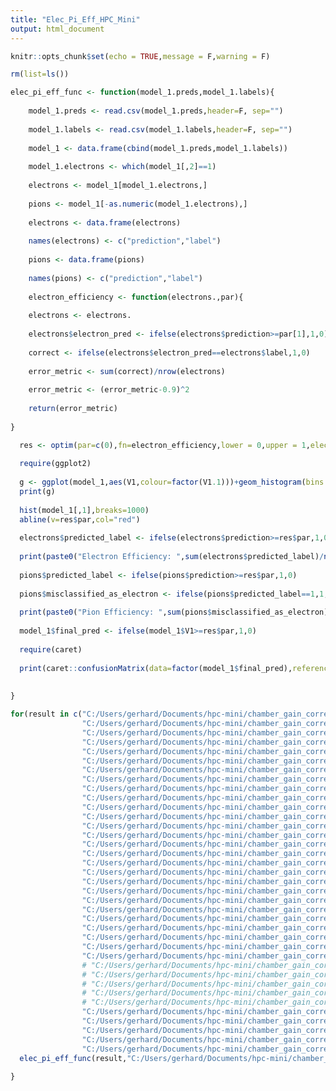 ---
title: "Elec_Pi_Eff_HPC_Mini"
output: html_document
---

```{r setup, include=FALSE}
knitr::opts_chunk$set(echo = TRUE,message = F,warning = F)
```


```{r}
rm(list=ls())

elec_pi_eff_func <- function(model_1.preds,model_1.labels){
  
    model_1.preds <- read.csv(model_1.preds,header=F, sep="")
    
    model_1.labels <- read.csv(model_1.labels,header=F, sep="")
    
    model_1 <- data.frame(cbind(model_1.preds,model_1.labels))
    
    model_1.electrons <- which(model_1[,2]==1)
    
    electrons <- model_1[model_1.electrons,]
    
    pions <- model_1[-as.numeric(model_1.electrons),]
    
    electrons <- data.frame(electrons)
    
    names(electrons) <- c("prediction","label")
    
    pions <- data.frame(pions)
    
    names(pions) <- c("prediction","label")
    
    electron_efficiency <- function(electrons.,par){
  
    electrons <- electrons.
    
    electrons$electron_pred <- ifelse(electrons$prediction>=par[1],1,0)
    
    correct <- ifelse(electrons$electron_pred==electrons$label,1,0)
    
    error_metric <- sum(correct)/nrow(electrons)
    
    error_metric <- (error_metric-0.9)^2
    
    return(error_metric)
  
}

  res <- optim(par=c(0),fn=electron_efficiency,lower = 0,upper = 1,electrons.=electrons,method="Brent")
  
  require(ggplot2)
  
  g <- ggplot(model_1,aes(V1,colour=factor(V1.1)))+geom_histogram(bins = 1000)+facet_wrap(factor(model_1[,2]))
  print(g)
  
  hist(model_1[,1],breaks=1000)
  abline(v=res$par,col="red")
  
  electrons$predicted_label <- ifelse(electrons$prediction>=res$par,1,0)
  
  print(paste0("Electron Efficiency: ",sum(electrons$predicted_label)/nrow(electrons)))
  
  pions$predicted_label <- ifelse(pions$prediction>=res$par,1,0)
  
  pions$misclassified_as_electron <- ifelse(pions$predicted_label==1,1,0)
  
  print(paste0("Pion Efficiency: ",sum(pions$misclassified_as_electron)/nrow(pions)))
  
  model_1$final_pred <- ifelse(model_1$V1>=res$par,1,0)
  
  require(caret)
  
  print(caret::confusionMatrix(data=factor(model_1$final_pred),reference = factor(model_1$V1.1)))
  
  
}

```


```{r}
for(result in c("C:/Users/gerhard/Documents/hpc-mini/chamber_gain_corrected/model6_results.csv",
                "C:/Users/gerhard/Documents/hpc-mini/chamber_gain_corrected/model7_results.csv",
                "C:/Users/gerhard/Documents/hpc-mini/chamber_gain_corrected/model8_results.csv",
                "C:/Users/gerhard/Documents/hpc-mini/chamber_gain_corrected/model9_results.csv",
                "C:/Users/gerhard/Documents/hpc-mini/chamber_gain_corrected/model10_results.csv",
                "C:/Users/gerhard/Documents/hpc-mini/chamber_gain_corrected/model11_results.csv",
                "C:/Users/gerhard/Documents/hpc-mini/chamber_gain_corrected/model12_results.csv",
                "C:/Users/gerhard/Documents/hpc-mini/chamber_gain_corrected/model13_results.csv",
                "C:/Users/gerhard/Documents/hpc-mini/chamber_gain_corrected/model14_results.csv",
                "C:/Users/gerhard/Documents/hpc-mini/chamber_gain_corrected/model15_results.csv",
                "C:/Users/gerhard/Documents/hpc-mini/chamber_gain_corrected/model16_results.csv",
                "C:/Users/gerhard/Documents/hpc-mini/chamber_gain_corrected/model17_results.csv",
                "C:/Users/gerhard/Documents/hpc-mini/chamber_gain_corrected/model18_results.csv",
                "C:/Users/gerhard/Documents/hpc-mini/chamber_gain_corrected/model19_results.csv",
                "C:/Users/gerhard/Documents/hpc-mini/chamber_gain_corrected/model20_results.csv",
                "C:/Users/gerhard/Documents/hpc-mini/chamber_gain_corrected/model21_results.csv",
                "C:/Users/gerhard/Documents/hpc-mini/chamber_gain_corrected/model22_results.csv",
                "C:/Users/gerhard/Documents/hpc-mini/chamber_gain_corrected/model23_results.csv",
                "C:/Users/gerhard/Documents/hpc-mini/chamber_gain_corrected/model24_results.csv",
                "C:/Users/gerhard/Documents/hpc-mini/chamber_gain_corrected/model25_results.csv",
                "C:/Users/gerhard/Documents/hpc-mini/chamber_gain_corrected/model26_results.csv",
                "C:/Users/gerhard/Documents/hpc-mini/chamber_gain_corrected/model27_results.csv",
                "C:/Users/gerhard/Documents/hpc-mini/chamber_gain_corrected/model28_results.csv",
                "C:/Users/gerhard/Documents/hpc-mini/chamber_gain_corrected/model29_results.csv",
                "C:/Users/gerhard/Documents/hpc-mini/chamber_gain_corrected/model30_results.csv",
                "C:/Users/gerhard/Documents/hpc-mini/chamber_gain_corrected/model31_results.csv",
                "C:/Users/gerhard/Documents/hpc-mini/chamber_gain_corrected/model32_results.csv",
                # "C:/Users/gerhard/Documents/hpc-mini/chamber_gain_corrected/model33_results.csv",
                # "C:/Users/gerhard/Documents/hpc-mini/chamber_gain_corrected/model34_results.csv",
                # "C:/Users/gerhard/Documents/hpc-mini/chamber_gain_corrected/model35_results.csv",
                # "C:/Users/gerhard/Documents/hpc-mini/chamber_gain_corrected/model36_results.csv",
                # "C:/Users/gerhard/Documents/hpc-mini/chamber_gain_corrected/model37_results.csv",
                "C:/Users/gerhard/Documents/hpc-mini/chamber_gain_corrected/model38_results.csv",
                "C:/Users/gerhard/Documents/hpc-mini/chamber_gain_corrected/model39_results.csv",
                "C:/Users/gerhard/Documents/hpc-mini/chamber_gain_corrected/model40_results.csv",
                "C:/Users/gerhard/Documents/hpc-mini/chamber_gain_corrected/model41_results.csv",
                "C:/Users/gerhard/Documents/hpc-mini/chamber_gain_corrected/model42results.csv")){
  elec_pi_eff_func(result,"C:/Users/gerhard/Documents/hpc-mini/chamber_gain_corrected/model30_y_test.csv")
  
}



```









